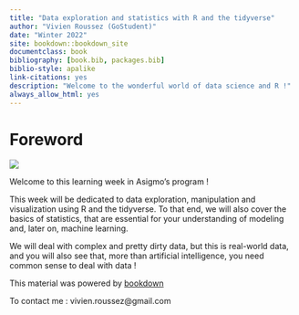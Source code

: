```yaml
--- 
title: "Data exploration and statistics with R and the tidyverse"
author: "Vivien Roussez (GoStudent)"
date: "Winter 2022"
site: bookdown::bookdown_site
documentclass: book
bibliography: [book.bib, packages.bib]
biblio-style: apalike
link-citations: yes
description: "Welcome to the wonderful world of data science and R !"
always_allow_html: yes
---
```


# Foreword

![](img/asigmo.png)

Welcome to this learning week in Asigmo's program ! 


This week will be dedicated to data exploration, manipulation and visualization using R and the tidyverse. To that end, we will also cover the basics of statistics, that are essential for your understanding of modeling and, later on, machine learning.


We will deal with complex and pretty dirty data, but this is real-world data, and you will also see that, more than artificial intelligence, you need common sense to deal with data !


This material was powered by [bookdown](https://bookdown.org/home/)

To contact me : vivien.roussez@gmail.com